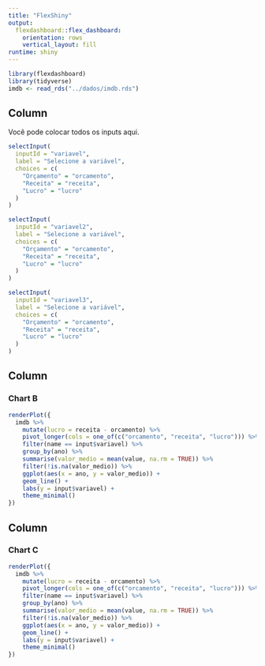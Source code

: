 ```yaml
---
title: "FlexShiny"
output: 
  flexdashboard::flex_dashboard:
    orientation: rows
    vertical_layout: fill
runtime: shiny
---
```


```r
library(flexdashboard)
library(tidyverse)
imdb <- read_rds("../dados/imdb.rds")
```

Column
-----------------------------------------------------------------------

Você pode colocar todos os inputs aqui.

```r
selectInput(
  inputId = "variavel",
  label = "Selecione a variável",
  choices = c(
    "Orçamento" = "orcamento", 
    "Receita" = "receita", 
    "Lucro" = "lucro"
  )
)

selectInput(
  inputId = "variavel2",
  label = "Selecione a variável",
  choices = c(
    "Orçamento" = "orcamento", 
    "Receita" = "receita", 
    "Lucro" = "lucro"
  )
)

selectInput(
  inputId = "variavel3",
  label = "Selecione a variável",
  choices = c(
    "Orçamento" = "orcamento", 
    "Receita" = "receita", 
    "Lucro" = "lucro"
  )
)
```

Column
-----------------------------------------------------------------------

### Chart B

```r
renderPlot({
  imdb %>% 
    mutate(lucro = receita - orcamento) %>% 
    pivot_longer(cols = one_of(c("orcamento", "receita", "lucro"))) %>% 
    filter(name == input$variavel) %>% 
    group_by(ano) %>% 
    summarise(valor_medio = mean(value, na.rm = TRUE)) %>% 
    filter(!is.na(valor_medio)) %>% 
    ggplot(aes(x = ano, y = valor_medio)) +
    geom_line() +
    labs(y = input$variavel) +
    theme_minimal()
})
```

Column
-----------------------------------------------------------------------

### Chart C

```r
renderPlot({
  imdb %>% 
    mutate(lucro = receita - orcamento) %>% 
    pivot_longer(cols = one_of(c("orcamento", "receita", "lucro"))) %>% 
    filter(name == input$variavel) %>% 
    group_by(ano) %>% 
    summarise(valor_medio = mean(value, na.rm = TRUE)) %>% 
    filter(!is.na(valor_medio)) %>% 
    ggplot(aes(x = ano, y = valor_medio)) +
    geom_line() +
    labs(y = input$variavel) +
    theme_minimal()
})
```


